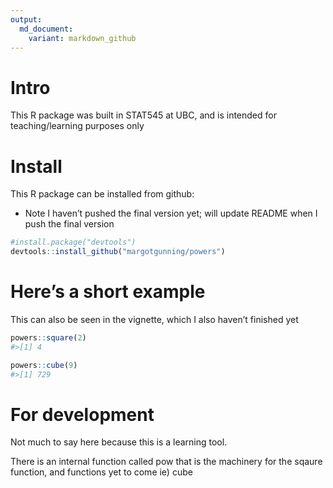 ```yaml
---
output:
  md_document:
    variant: markdown_github
---
```


# Intro

This R package was built in STAT545 at UBC, and is intended for teaching/learning purposes only

# Install

This R package can be installed from github:

* Note I haven't pushed the final version yet; will update README when I push the final version

```r
#install.package("devtools")
devtools::install_github("margotgunning/powers")
```


# Here's a short example

This can also be seen in the vignette, which I also haven't finished yet

```r
powers::square(2)
#>[1] 4

powers::cube(9)
#>[1] 729
```

# For development

Not much to say here because this is a learning tool.

There is an internal function called pow that is the machinery for the sqaure function, and functions yet to come ie) cube

